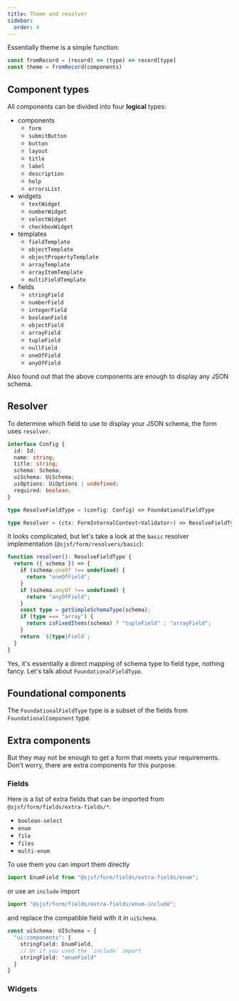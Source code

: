 ```yaml
---
title: Theme and resolver
sidebar:
  order: 4
---
```


Essentially theme is a simple function:

```js
const fromRecord = (record) => (type) => record[type]
const theme = fromRecord(components)
```

## Component types

All components can be divided into four **logical** types:

- components
  - `form`
  - `submitButton`
  - `button`
  - `layout`
  - `title`
  - `label`
  - `description`
  - `help`
  - `errorsList`
- widgets
  - `textWidget`
  - `numberWidget`
  - `selectWidget`
  - `checkboxWidget`
- templates
  - `fieldTemplate`
  - `objectTemplate`
  - `objectPropertyTemplate`
  - `arrayTemplate`
  - `arrayItemTemplate`
  - `multiFieldTemplate`
- fields
  - `stringField`
  - `numberField`
  - `integerField`
  - `booleanField`
  - `objectField`
  - `arrayField`
  - `tupleField`
  - `nullField`
  - `oneOfField`
  - `anyOfField`

Also found out that the above components are enough to display any JSON schema.

## Resolver

To determine which field to use to display your JSON schema, the form uses `resolver`.

```ts
interface Config {
  id: Id;
  name: string;
  title: string;
  schema: Schema;
  uiSchema: UiSchema;
  uiOptions: UiOptions | undefined;
  required: boolean;
}

type ResolveFieldType = (config: Config) => FoundationalFieldType

type Resolver = (ctx: FormInternalContext<Validator>) => ResolveFieldType
```

It looks complicated, but let's take a look at the `basic` resolver implementation
(`@sjsf/form/resolvers/basic`):

```ts
function resolver(): ResolveFieldType {
  return ({ schema }) => {
    if (schema.oneOf !== undefined) {
      return "oneOfField";
    }
    if (schema.anyOf !== undefined) {
      return "anyOfField";
    }
    const type = getSimpleSchemaType(schema);
    if (type === "array") {
      return isFixedItems(schema) ? "tupleField" : "arrayField";
    }
    return `${type}Field`;
  }
}
```

Yes, it's essentially a direct mapping of schema type to field type, nothing fancy.
Let's talk about `FoundationalFieldType`.

## Foundational components

The `FoundationalFieldType` type is a subset of the fields from `FoundationalComponent` type.

## Extra components

But they may not be enough to get a form that meets your requirements.
Don't worry, there are extra components for this purpose.

### Fields

Here is a list of extra fields that can be imported from `@sjsf/form/fields/extra-fields/*`.

- `boolean-select`
- `enum`
- `file`
- `files`
- `multi-enum`

To use them you can import them directly

```ts
import EnumField from "@sjsf/form/fields/extra-fields/enum";
```

or use an `include` import

```ts
import "@sjsf/form/fields/extra-fields/enum-include";
```

and replace the compatible field with it in `uiSchema`.

```ts
const uiSchema: UISchema = {
  "ui:components": {
    stringField: EnumField,
    // Or if you used the `include` import
    stringField: "enumField"
  }
}
```



### Widgets